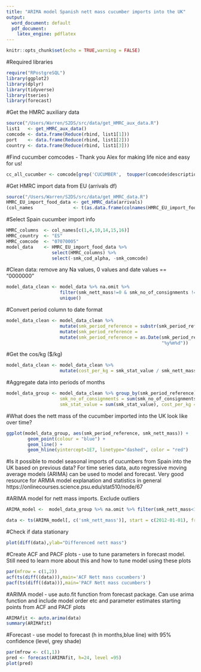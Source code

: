 ```yaml
---
title: "ARIMA model Spanish nett mass cucumber imports into the UK"
output:
  word_document: default
  pdf_document:
    latex_engine: pdflatex
---
```


```r
knitr::opts_chunk$set(echo = TRUE,warning = FALSE)
```

#Required libraries
```r
require("RPostgreSQL")
library(ggplot2)
library(dplyr)
library(tidyverse)
library(tseries)
library(forecast)
```

#Get the HMRC auxiliary data
```r
source("/Users/Warren/S2DS/src/data/get_HMRC_aux_data.R")
list1   <- get_HMRC_aux_data()
comcode <- data.frame(Reduce(rbind, list1[1]))
port    <- data.frame(Reduce(rbind, list1[2]))
country <- data.frame(Reduce(rbind, list1[3]))
```

#Find cucumber comcodes - Thank you Alex for making life nice and easy for us! 
```r
cc_all_cucumber <- comcode[grep('CUCUMBER',  toupper(comcode$description)),]
```

#Get HMRC import data from EU (arrivals df)
```r
source("/Users/Warren/S2DS/src/data/get_HMRC_data.R")
HMRC_EU_import_food_data <- get_HMRC_data(arrivals) 
(col_names               <- t(as.data.frame(colnames(HMRC_EU_import_food_data))))
```

#Select Spain cucumber import info
```r
HMRC_columns  <- col_names[c(1,4,10,14,15,16)]
HMRC_country  <- "ES"
HMRC_comcode  <- "07070005"
model_data    <- HMRC_EU_import_food_data %>% 
                 select(HMRC_columns) %>%                                                         filter(smk_cod_alpha == HMRC_country & smk_comcode ==                                   HMRC_comcode) %>%
                 select(-smk_cod_alpha, -smk_comcode)
```

#Clean data: remove any Na values, 0 values and date values == "0000000" 
```r
model_data_clean <- model_data %>% na.omit %>% 
                    filter(smk_nett_mass!=0 & smk_no_of_consignments != 0 &                                 smk_stat_value != 0) %>%                                                  filter(smk_period_reference!="0000000") %>%                                      mutate(abs(smk_nett_mass) & abs(smk_no_of_consignments) &                               abs(smk_stat_value)) %>% 
                    unique()
```

#Convert period column to date format
```r
model_data_clean <- model_data_clean %>% 
                    mutate(smk_period_reference = substr(smk_period_reference,                               4,7)) %>% 
                    mutate(smk_period_reference =                                                            paste0(smk_period_reference,"01")) %>%
                    mutate(smk_period_reference = as.Date(smk_period_reference,
                                                          "%y%m%d"))
```

#Get the cos/kg ($/kg)
```r
model_data_clean <- model_data_clean %>% 
                    mutate(cost_per_kg = smk_stat_value / smk_nett_mass)
```

#Aggregate data into periods of months
```r
model_data_group <- model_data_clean %>% group_by(smk_period_reference) %>%                                 summarise(smk_nett_mass = sum(smk_nett_mass), 
                    smk_no_of_consignments = sum(smk_no_of_consignments),
                    smk_stat_value = sum(smk_stat_value), cost_per_kg = mean(cost_per_kg))
```

#What does the nett mass of the cucumber imported into the UK look like over time?
```r
ggplot(model_data_group, aes(smk_period_reference, smk_nett_mass)) +
        geom_point(colour = "blue") +
        geom_line() +
        geom_hline(yintercept=1E7, linetype="dashed", color = "red")
```

#Is it possible to model seasonal imports of cucumbers from Spain into the UK based on previous data? For time series data, auto regressive moving average models (ARIMA) can be used to model and forecast. Very good resource for ARMIA model explanation and  statistics in general https://onlinecourses.science.psu.edu/stat510/node/67 

#ARIMA model for nett mass imports. Exclude outliers 
```r
ARIMA_model <-  model_data_group %>% na.omit %>% filter(smk_nett_mass<1E7) %>%                          mutate(smk_nett_mass=abs(smk_nett_mass)) %>% filter(smk_period_reference                 > "2009-12-31" & smk_period_reference <"2017-12-31")

data <- ts(ARIMA_model[, c('smk_nett_mass')], start = c(2012-01-01), frequency = 12)
```

#Check if data stationary 
```r
plot(diff(data),ylab="Differenced nett mass")
```

#Create ACF and PACF plots - use to tune parameters in forecast model. Still need to learn more about this and how to tune model using these plots
```r
par(mfrow = c(1,2))
acf(ts(diff((data))),main='ACF Nett mass cucumbers')
pacf(ts(diff((data))),main='PACF Nett mass cucumbers')
```

#ARIMA model - use auto.fit function from forecast package. Can use arima function and include model order etc and parameter estimates starting points from ACF and PACF plots
```r
ARIMAfit <- auto.arima(data)
summary(ARIMAfit)
```

#Forecast - use model to forecast (h in months,blue line) with 95% confidence (level, grey shade) 
```r
par(mfrow <- c(1,1))
pred <- forecast(ARIMAfit, h=24, level =95)
plot(pred)
```


